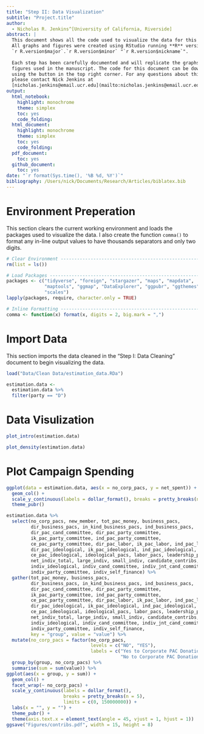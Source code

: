 ```yaml
---
title: "Step II: Data Visualization"
subtitle: "Project.title"
author:
  - Nicholas R. Jenkins^[University of California, Riverside]
abstract: |
  This document shows all the code used to visualize the data for this project. 
  All graphs and figures were created using RStudio running **R** version 
  `r R.version$major`.`r R.version$minor` "`r R.version$nickname`". 
  
  Each step has been carefully documented and will replicate the graphs and
  figures used in the manuscript. The code for this document can be downloaded 
  using the button in the top right corner. For any questions about this code, 
  please contact Nick Jenkins at 
  [nicholas.jenkins@email.ucr.edu](mailto:nicholas.jenkins@email.ucr.edu).
output:
  html_notebook: 
    highlight: monochrome
    theme: simplex
    toc: yes
    code_folding: 
  html_document:
    highlight: monochrome
    theme: simplex
    toc: yes
    code_folding:
  pdf_document:
    toc: yes
  github_document:
    toc: yes
date: "`r format(Sys.time(), '%B %d, %Y')`"
bibliography: /Users/nick/Documents/Research/Articles/biblatex.bib
---
```


# Environment Preperation

This section clears the current working environment and loads the packages used to visualize the data. I also create the function `comma()` to format any in-line output values to have thousands separators and only two digits. 

```r
# Clear Environment -----------------------------------------------------------
rm(list = ls())

# Load Packages ---------------------------------------------------------------
packages <- c("tidyverse", "foreign", "stargazer", "maps", "mapdata", 
              "maptools", "ggmap", "DataExplorer", "ggpubr", "ggthemes", 
              "scales")
lapply(packages, require, character.only = TRUE)

# Inline Formatting -----------------------------------------------------------
comma <- function(x) format(x, digits = 2, big.mark = ",")
```

# Import Data

This section imports the data cleaned in the "Step I: Data Cleaning" document to begin visualizing the data. 

```r
load("Data/Clean Data/estimation_data.RDa")

estimation.data <- 
  estimation.data %>%
  filter(party == "D")
```


# Data Visulization

```r
plot_intro(estimation.data)

plot_density(estimation.data)
```


# Plot Campaign Spending

```r
ggplot(data = estimation.data, aes(x = no_corp_pacs, y = net_spent)) +
  geom_col() +
  scale_y_continuous(labels = dollar_format(), breaks = pretty_breaks(n = 8)) +
  theme_pubr()

estimation.data %>%
  select(no_corp_pacs, new_member, tot_pac_money, business_pacs,
         dir_business_pacs, in_kind_business_pacs, ind_business_pacs, 
         dir_pac_cand_committee, dir_pac_party_committee, 
         ik_pac_party_committee, ind_pac_party_committee, 
         ce_pac_party_committee, dir_pac_labor, ik_pac_labor, ind_pac_labor,
         dir_pac_ideological, ik_pac_ideological, ind_pac_ideological, 
         ce_pac_ideological, ideological_pacs, labor_pacs, leadership_pacs,
         net_indiv_total, large_indiv, small_indiv, candidate_contribs, 
         indiv_ideological, indiv_cand_committee, indiv_jnt_cand_committee, 
         indiv_party_committee, indiv_self_finance) %>%
  gather(tot_pac_money, business_pacs,
         dir_business_pacs, in_kind_business_pacs, ind_business_pacs, 
         dir_pac_cand_committee, dir_pac_party_committee, 
         ik_pac_party_committee, ind_pac_party_committee, 
         ce_pac_party_committee, dir_pac_labor, ik_pac_labor, ind_pac_labor,
         dir_pac_ideological, ik_pac_ideological, ind_pac_ideological, 
         ce_pac_ideological, ideological_pacs, labor_pacs, leadership_pacs,
         net_indiv_total, large_indiv, small_indiv, candidate_contribs, 
         indiv_ideological, indiv_cand_committee, indiv_jnt_cand_committee, 
         indiv_party_committee, indiv_self_finance,
         key = "group", value = "value") %>%
  mutate(no_corp_pacs = factor(no_corp_pacs,
                               levels = c("NO", "YES"),
                               labels = c("Yes to Corporate PAC Donations", 
                                          "No to Corporate PAC Donations"))) %>%
  group_by(group, no_corp_pacs) %>%
  summarise(sum = sum(value)) %>%
ggplot(aes(x = group, y = sum)) +
  geom_col() +
  facet_wrap(~ no_corp_pacs) + 
  scale_y_continuous(labels = dollar_format(), 
                     breaks = pretty_breaks(n = 5),
                     limits = c(0, 150000000)) +
  labs(x = "", y = "") +
  theme_pubr() +
  theme(axis.text.x = element_text(angle = 45, vjust = 1, hjust = 1))
ggsave("Figures/contribs.pdf", width = 15, height = 8)
```

